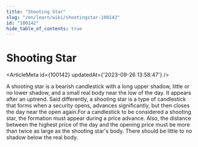 ```yaml
---
title: "Shooting Star"
slug: "/en/learn/wiki/shootingstar-100142"
id: "100142"
hide_table_of_contents: true
---
```



# Shooting Star

<ArticleMeta id={100142} updatedAt={'2023-09-26 13:58:47'} />
<div className='border-solid border-b border-t-0 my-4 border-[var(--ifm-color-gray-300)]' />

A shooting star is a bearish candlestick with a long upper shadow, little or no lower shadow, and a small real body near the low of the day. It appears after an uptrend. Said differently, a shooting star is a type of candlestick that forms when a security opens, advances significantly, but then closes the day near the open again.For a candlestick to be considered a shooting star, the formation must appear during a price advance. Also, the distance between the highest price of the day and the opening price must be more than twice as large as the shooting star's body. There should be little to no shadow below the real body.

